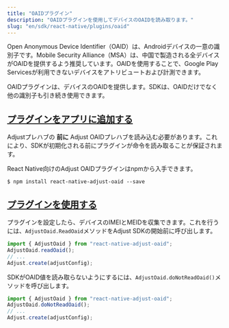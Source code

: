 ```yaml
---
title: "OAIDプラグイン"
description: "OAIDプラグインを使用してデバイスのOAIDを読み取ります。"
slug: "en/sdk/react-native/plugins/oaid"
---
```

Open Anonymous Device Identifier（OAID）は、Androidデバイスの一意の識別子です。Mobile Security Alliance（MSA）は、中国で製造される全デバイスがOAIDを提供するよう推奨しています。OAIDを使用することで、Google Play Servicesが利用できないデバイスをアトリビュートおよび計測できます。

OAIDプラグインは、デバイスのOAIDを提供します。SDKは、OAIDだけでなく他の識別子も引き続き使用できます。

[プラグインをアプリに追加する](add-the-plugin-to-your-app)
--------------------------------------------

<callout type="note"> 

Adjustプレハブの **前に** Adjust OAIDプレハブを読み込む必要があります。これにより、SDKが初期化される前にプラグインが命令を読み取ることが保証されます。
</Callout> 

React Native向けのAdjust OAIDプラグインはnpmから入手できます。
<codeblock title="NPM"> 

```console
$ npm install react-native-adjust-oaid --save
```

</CodeBlock> 

[プラグインを使用する](use-the-plugin)
----------------------------

プラグインを設定したら、デバイスのIMEIとMEIDを収集できます。これを行うには、`AdjustOaid.ReadOaid`メソッドをAdjust SDKの開始前に呼び出します。

```jsx
import { AdjustOaid } from "react-native-adjust-oaid";
AdjustOaid.readOaid();
// ...
Adjust.create(adjustConfig);
```

SDKがOAID値を読み取らないようにするには、`AdjustOaid.doNotReadOaid()`メソッドを呼び出します。

```jsx
import { AdjustOaid } from "react-native-adjust-oaid";
AdjustOaid.doNotReadOaid();
// ...
Adjust.create(adjustConfig);
```

